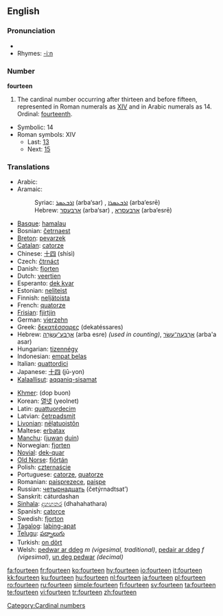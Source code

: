 {{wikipedia}}
==English==

===Pronunciation===
* {{audio|en-us-fourteen.ogg|Audio (US)}}
* Rhymes: [[Rhymes:English:-iːn|-iːn]]

===Number===
'''fourteen'''

# The cardinal number occurring after thirteen and before fifteen, represented in Roman numerals as [[XIV]] and in Arabic numerals as 14.  Ordinal: [[fourteenth]].
* Symbolic: 14
* Roman symbols: XIV
** Last: [[thirteen|13]]
** Next: [[fifteen|15]]

===Translations===
{{rfc-level|Translations at L3+ (AutoFormat would have corrected level of Translations)}}
{{trans-top|cardinal number}}
* Arabic: {{ARchar|[[اربعة عشر]]}} {{unicode|(’arbáʕaʈ ʕášar)}}
* Aramaic:
*: Syriac: [[ܐܪܒܥܣܪ]] (arba‘sar) {{m}}, [[ܐܪܒܥܣܪܐ]] (arba‘esrē) {{f}}
*: Hebrew: [[ארבעסר]] (arba‘sar) {{m}}, [[ארבעסרא]] (arba‘esrē) {{f}}
* [[Basque]]: [[hamalau]]
* Bosnian: [[četrnaest]]
* [[Breton]]: [[pevarzek]]
* [[Catalan]]: [[catorze]]
* Chinese: [[十四]] (shísì)
* Czech: [[čtrnáct]]
* Danish: [[fjorten]]
* Dutch: [[veertien]] {{f}}
* Esperanto: [[dek kvar]]
* Estonian: [[neliteist]]
* Finnish: [[neljätoista]]
* French: [[quatorze]] {{m}}
* [[Frisian]]: [[fjirtjin]]
* German: [[vierzehn]] {{f}}
* Greek: [[δεκατέσσαρες]] (dekatéssares)
* Hebrew: [[ארבע עשרה|אַרְבַּע־עֶשְׂרֵה]] (arba esre) {{f}} ''(used in counting)'', [[ארבעה עשר|אַרְבָּעָה־עָשָׂר]] (arba'a asar) {{m}}
* Hungarian: [[tizennégy]]
* Indonesian: [[empat belas]]
* Italian: [[quattordici]]
* Japanese: [[十四]] (jū-yon)
* [[Kalaallisut]]: [[aqqaniq-sisamat]]
{{trans-mid}}
* [[Khmer]]: {{KMchar|[[ដប់បួន]]}} (dop buon)
* Korean: [[열넷]] (yeolnet)
* Latin: [[quattuordecim]]
* Latvian: [[četrpadsmit]]
* [[Livonian]]: [[nēļatuoistõn]]
* Maltese: [[erbatax]]
* [[Manchu]]: ([[juwan]] [[duin]])
* Norwegian: [[fjorten]]
* [[Novial]]: [[dek-quar]]
* [[Old Norse]]: [[fjórtán#Old Norse|fjórtán]]
* Polish: [[czternaście]]
* Portuguese: [[catorze]], [[quatorze]]
* Romanian: [[paisprezece]], [[paişpe]] {{italbrac|informal}}
* Russian: [[четырнадцать]] (četýrnadtsat’)
* Sanskrit: cáturdashan
* [[Sinhala]]: [[දහහතර]] (dhahahathara)
* Spanish: [[catorce]]
* Swedish: [[fjorton]]
* [[Tagalog]]: [[labing-apat]]
* [[Telugu]]: [[పద్నాలుగు]]
* Turkish: [[on dört]]
* Welsh: [[pedwar ar ddeg]] ''m (vigesimal, traditional)'', [[pedair ar ddeg]] ''f (vigesimal)'', [[un deg pedwar]] ''(decimal)''
{{trans-bottom}}

[[Category:Cardinal numbers]]

[[fa:fourteen]]
[[fr:fourteen]]
[[ko:fourteen]]
[[hy:fourteen]]
[[io:fourteen]]
[[it:fourteen]]
[[kk:fourteen]]
[[ku:fourteen]]
[[hu:fourteen]]
[[nl:fourteen]]
[[ja:fourteen]]
[[pl:fourteen]]
[[ro:fourteen]]
[[ru:fourteen]]
[[simple:fourteen]]
[[fi:fourteen]]
[[sv:fourteen]]
[[ta:fourteen]]
[[te:fourteen]]
[[vi:fourteen]]
[[tr:fourteen]]
[[zh:fourteen]]